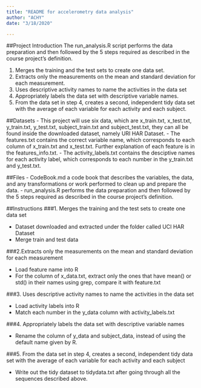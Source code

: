 ```yaml
---
title: "README for accelerometry data analysis"
author: "ACHY"
date: "3/18/2020"

---
```


##Project Introduction
The run_analysis.R script performs the data preparation and then followed by the 5 steps required as described in the course project’s definition.

1. Merges the training and the test sets to create one data set.
2. Extracts only the measurements on the mean and standard deviation for each measurement.
3. Uses descriptive activity names to name the activities in the data set
4. Appropriately labels the data set with descriptive variable names.
5. From the data set in step 4, creates a second, independent tidy data set with the average of each variable for each activity and each subject.

##Datasets
- This project will use six data, which are x_train.txt, x_test.txt, y_train.txt, y_test.txt, subject_train.txt and subject_test.txt, they can all be found inside the downloaded dataset, namely URI HAR Dataset.
- The features.txt contains the correct variable name, which corresponds to each column of x_train.txt and x_test.txt. Further explanation of each feature is in the features_info.txt.
- The activity_labels.txt contains the desciptive names for each activity label, which corresponds to each number in the y_train.txt and y_test.txt.

##Files
- CodeBook.md a code book that describes the variables, the data, and any transformations or work performed to clean up and prepare the data. 
- run_analysis.R performs the data preparation and then followed by the 5 steps required as described in the course project’s definition.

##Instructions
###1. Merges the training and the test sets to create one data set

- Dataset downloaded and extracted under the folder called UCI HAR Dataset
- Merge train and test data 

###2.Extracts only the measurements on the mean and standard deviation for each measurement

- Load feature name into R
- For the column of x_data.txt, extract only the ones that have mean() or std() in their names using grep, compare it with feature.txt

###3. Uses descriptive activity names to name the activities in the data set

- Load activity labels into R 
- Match each number in the y_data column with activity_labels.txt

###4. Appropriately labels the data set with descriptive variable names

- Rename the column of y_data and subject_data, instead of using the default name given by R.

###5. From the data set in step 4, creates a second, independent tidy data set with the average of each variable for each activity and each subject

- Write out the tidy dataset to tidydata.txt after going through all the sequences described above.



